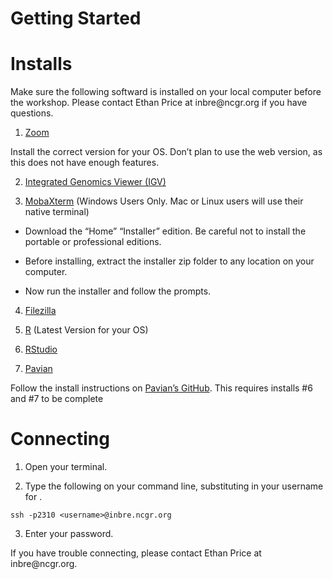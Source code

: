 # Getting Started

# Installs

Make sure the following softward is installed on your local computer before the workshop. Please contact Ethan Price at inbre\@ncgr.org if you have questions.

1. [Zoom](https://zoom.us/download)

Install the correct version for your OS. Don't plan to use the web version, as this does not have enough features. 

2. [Integrated Genomics Viewer (IGV)](https://software.broadinstitute.org/software/igv/download)

3. [MobaXterm](https://mobaxterm.mobatek.net/download.html) (Windows Users Only. Mac or Linux users will use their native terminal)

* Download the "Home" "Installer" edition.  Be careful not to install the portable or professional editions.  

* Before installing, extract the installer zip folder to any location on your computer.  

* Now run the installer and follow the prompts.

4. [Filezilla](https://filezilla-project.org/)

5. [R](https://cran.rstudio.com/) (Latest Version for your OS)

6. [RStudio](https://rstudio.com/products/rstudio/download/#download)

7. [Pavian](https://github.com/fbreitwieser/pavian)

Follow the install instructions on [Pavian's GitHub](https://github.com/fbreitwieser/pavian).  This requires installs #6 and #7 to be complete


# Connecting

1. Open your terminal.

2. Type the following on your command line, substituting in your username for <username>.

```
ssh -p2310 <username>@inbre.ncgr.org
```

3. Enter your password.

If you have trouble connecting, please contact Ethan Price at inbre\@ncgr.org.
